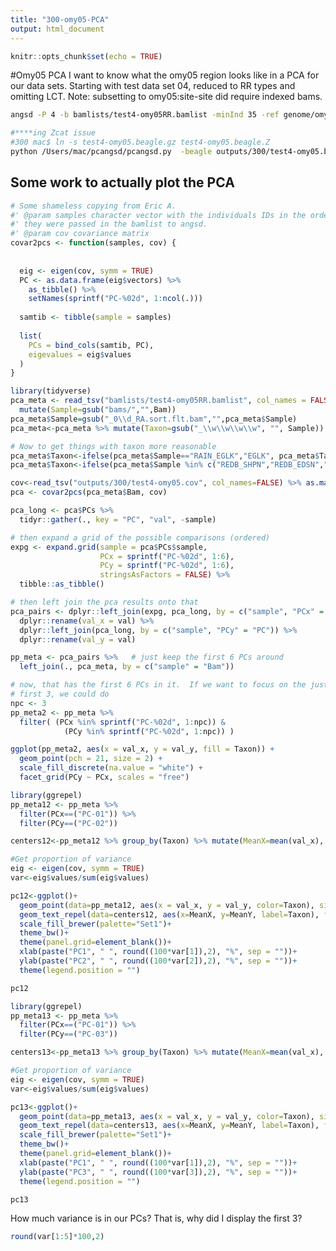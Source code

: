 ```yaml
---
title: "300-omy05-PCA"
output: html_document
---
```


```r
knitr::opts_chunk$set(echo = TRUE)
```

#Omy05 PCA
I want to know what the omy05 region looks like in a PCA for our data sets. Starting with test data set 04, reduced to RR types and omitting LCT. Note: subsetting to omy05:site-site did require indexed bams.

```sh
angsd -P 4 -b bamlists/test4-omy05RR.bamlist -minInd 35 -ref genome/omyV6Chr.fasta -out outputs/300/test4-omy05 -GL 1 -doGlf 2 -doMajorMinor 1 -doMaf 2 -SNP_pval 1e-6 -minMapQ 30 -minQ 20 -r  omy05:27001895-81791946

#****ing Zcat issue
#300 mac$ ln -s test4-omy05.beagle.gz test4-omy05.beagle.Z
python /Users/mac/pcangsd/pcangsd.py  -beagle outputs/300/test4-omy05.beagle.Z -admix -o outputs/300/test4-omy05

```

## Some work to actually plot the PCA

```r
# Some shameless copying from Eric A.
#' @param samples character vector with the individuals IDs in the order in which
#' they were passed in the bamlist to angsd.
#' @param cov covariance matrix
covar2pcs <- function(samples, cov) {
  
  
  eig <- eigen(cov, symm = TRUE)
  PC <- as.data.frame(eig$vectors) %>%
    as_tibble() %>%
    setNames(sprintf("PC-%02d", 1:ncol(.)))
  
  samtib <- tibble(sample = samples)
  
  list(
    PCs = bind_cols(samtib, PC),
    eigevalues = eig$values
  )
}
```

```r
library(tidyverse)
pca_meta <- read_tsv("bamlists/test4-omy05RR.bamlist", col_names = FALSE) %>% mutate(Bam=gsub("bams/","",X1)) %>% 
  mutate(Sample=gsub("bams/","",Bam))
pca_meta$Sample=gsub("_0\\d_RA.sort.flt.bam","",pca_meta$Sample)
pca_meta<-pca_meta %>% mutate(Taxon=gsub("_\\w\\w\\w\\w", "", Sample)) %>% select(-X1)

# Now to get things with taxon more reasonable
pca_meta$Taxon<-ifelse(pca_meta$Sample=="RAIN_EGLK","EGLK", pca_meta$Taxon)
pca_meta$Taxon<-ifelse(pca_meta$Sample %in% c("REDB_SHPN","REDB_EDSN","REDB_MOHD"),"MRRT", pca_meta$Taxon)

cov<-read_tsv("outputs/300/test4-omy05.cov", col_names=FALSE) %>% as.matrix()
pca <- covar2pcs(pca_meta$Bam, cov)

pca_long <- pca$PCs %>%
  tidyr::gather(., key = "PC", "val", -sample)

# then expand a grid of the possible comparisons (ordered)
expg <- expand.grid(sample = pca$PCs$sample,
                    PCx = sprintf("PC-%02d", 1:6),
                    PCy = sprintf("PC-%02d", 1:6),
                    stringsAsFactors = FALSE) %>%
  tibble::as_tibble()

# then left join the pca results onto that
pca_pairs <- dplyr::left_join(expg, pca_long, by = c("sample", "PCx" = "PC")) %>%
  dplyr::rename(val_x = val) %>%
  dplyr::left_join(pca_long, by = c("sample", "PCy" = "PC")) %>%
  dplyr::rename(val_y = val)

pp_meta <- pca_pairs %>%   # just keep the first 6 PCs around
  left_join(., pca_meta, by = c("sample" = "Bam"))

# now, that has the first 6 PCs in it.  If we want to focus on the just the
# first 3, we could do 
npc <- 3
pp_meta2 <- pp_meta %>%
  filter( (PCx %in% sprintf("PC-%02d", 1:npc)) & 
            (PCy %in% sprintf("PC-%02d", 1:npc)) )

ggplot(pp_meta2, aes(x = val_x, y = val_y, fill = Taxon)) +
  geom_point(pch = 21, size = 2) +
  scale_fill_discrete(na.value = "white") + 
  facet_grid(PCy ~ PCx, scales = "free")


```
  

```r
library(ggrepel)
pp_meta12 <- pp_meta %>%
  filter(PCx==("PC-01")) %>%
  filter(PCy==("PC-02"))

centers12<-pp_meta12 %>% group_by(Taxon) %>% mutate(MeanX=mean(val_x), MeanY=mean(val_y)) %>% select(Taxon, MeanX, MeanY) %>% unique()

#Get proportion of variance
eig <- eigen(cov, symm = TRUE)
var<-eig$values/sum(eig$values)

pc12<-ggplot()+
  geom_point(data=pp_meta12, aes(x = val_x, y = val_y, color=Taxon), size=2, alpha=0.75)+
  geom_text_repel(data=centers12, aes(x=MeanX, y=MeanY, label=Taxon), fontface='bold', size=3)+
  scale_fill_brewer(palette="Set1")+
  theme_bw()+
  theme(panel.grid=element_blank())+
  xlab(paste("PC1", " ", round((100*var[1]),2), "%", sep = ""))+
  ylab(paste("PC2", " ", round((100*var[2]),2), "%", sep = ""))+
  theme(legend.position = "")

pc12
```

```r
library(ggrepel)
pp_meta13 <- pp_meta %>%
  filter(PCx==("PC-01")) %>%
  filter(PCy==("PC-03"))

centers13<-pp_meta13 %>% group_by(Taxon) %>% mutate(MeanX=mean(val_x), MeanY=mean(val_y)) %>% select(Taxon, MeanX, MeanY) %>% unique()

#Get proportion of variance
eig <- eigen(cov, symm = TRUE)
var<-eig$values/sum(eig$values)

pc13<-ggplot()+
  geom_point(data=pp_meta13, aes(x = val_x, y = val_y, color=Taxon), size=2, alpha=0.75)+
  geom_text_repel(data=centers13, aes(x=MeanX, y=MeanY, label=Taxon), fontface='bold', size=3)+
  scale_fill_brewer(palette="Set1")+
  theme_bw()+
  theme(panel.grid=element_blank())+
  xlab(paste("PC1", " ", round((100*var[1]),2), "%", sep = ""))+
  ylab(paste("PC3", " ", round((100*var[3]),2), "%", sep = ""))+
  theme(legend.position = "")

pc13
```

How much variance is in our PCs? That is, why did I display the first 3?


```r
round(var[1:5]*100,2)
```
